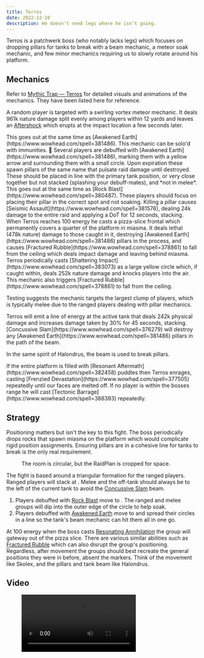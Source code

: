 ```yaml
---
title: Terros
date: 2022-12-10
description: He doesn't need legs where he isn't going.
---
```


Terros is a patchwerk boss (who notably lacks legs) which focuses on dropping pillars for tanks to break with a beam mechanic, a meteor soak mechanic, and few minor mechanics requiring us to slowly rotate around his platform.

## Mechanics

Refer to [Mythic Trap — Terros](https://www.mythictrap.com/en/vault/terros/heroic) for detailed visuals and animations of the mechanics. They have been listed here for reference.

<Mechanic id={380487} name="Rock Blast" caption="Split-meteor mechanic">

A random player is targeted with a swirling vortex meteor mechanic. It deals 961k nature damage
split evenly among players within 12 yards and leaves an [Aftershock](https://www.wowhead.com/spell=386400) which erupts at the impact location a few seconds later.

<Alert type="warning">
  This goes out at the same time as [Awakened Earth](https://www.wowhead.com/spell=381486).
</Alert>
<Alert>This mechanic can be solo'd with immunities. 🐢</Alert>

</Mechanic>

<Mechanic id={381486} name="Awakened Earth" caption="Pillars">
  Several players are debuffed with [Awakened Earth](https://www.wowhead.com/spell=381486), marking them with a yellow arrow and surrounding them with a small circle. Upon expiration these spawn pillars of the same name that pulsate raid damage until destroyed. These should be placed in line with the primary tank position, or very close together but not stacked (splashing your debuff-mates), and *not in melee*.

  <Alert type="warning">
  This goes out at the same time as [Rock Blast](https://www.wowhead.com/spell=380487). These players should focus on placing their pillar in the correct spot and not soaking.
</Alert>
</Mechanic>

<Mechanic id={381576} name="Seismic Assault" caption="Pillar-dying DoT">
  Killing a pillar causes [Seismic Assault](https://www.wowhead.com/spell=381576), dealing 24k
  damage to the entire raid and applying a DoT for 12 seconds, stacking.
</Mechanic>

<Mechanic id={377166} name="Resonating Annihilation" caption="Pizza-slice Frontal">
  When Terros reaches 100 energy he casts a pizza-slice frontal which permanently covers a quarter
  of the platform in miasma. It deals lethal (478k nature) damage to those caught in it, destroying
  [Awakened Earth](https://www.wowhead.com/spell=381486) pillars in the process, and causes
  [Fractured Rubble](https://www.wowhead.com/spell=378861) to fall from the ceiling which deals
  impact damage and leaving behind miasma.
</Mechanic>

<Mechanic id={383073} name="Shattering Impact" caption="Swirly on Largest Player Clump">
  Terros periodically casts [Shattering Impact](https://www.wowhead.com/spell=383073) as a large yellow circle which, if caught within, deals 252k nature damage and knocks players into the air. This mechanic also triggers [Fractured Rubble](https://www.wowhead.com/spell=378861) to fall from the ceiling.

Testing suggests the mechanic targets the largest clump of players, which is typically melee due to the ranged players dealing with pillar mechanics.

</Mechanic>

<Mechanic id={376279} name="Concussive Slam" caption="Tank Laser Beam">
  Terros will emit a line of energy at the active tank that deals 242k physical damage and increases damage taken by 30% for 45 seconds, stacking. [Concussive Slam](https://www.wowhead.com/spell=376279) will destroy any [Awakened Earth](https://www.wowhead.com/spell=381486) pillars in the path of the beam.

In the same spirit of Halondrus, the beam is used to break pillars.

</Mechanic>

<Mechanic id={377505} name="Frenzied Devastation" caption="Soft Enrage">
  If the entire platform is filled with [Resonant Aftermath](https://www.wowhead.com/spell=382458)
  puddles then Terros enrages, casting [Frenzied Devastation](https://www.wowhad.com/spell=377505)
  repeatedly until our faces are melted off.
</Mechanic>

<Mechanic id={388393} name="Tectonic Barrage" caption="Lonely Boss Screeching">
  If no player is within the bosses range he will cast [Tectonic
  Barrage](https://www.wowhead.com/spell=388393) repeatedly.
</Mechanic>

## Strategy

Positioning matters but isn't the key to this fight. The boss periodically drops rocks that spawn miasma on the platform which would complicate rigid position assignments. Ensuring pillars are in a cohesive line for tanks to break is the only real requirement.

<figure>
  <ProseImage src="/images/strategies/vault/terros-rp-1.jpg" width="1394" height="500" alt="" />
  <figcaption>The room is circular, but the RaidPlan is cropped for space.</figcaption>
</figure>

The fight is based around a triangular formation for the ranged players. Ranged players will stack at <Marker type="diamond" />. Melee and the off-tank should always be to the left of the current tank to avoid the [Concussive Slam](https://www.wowhead.com/spell=376279) beam.

1. Players debuffed with [Rock Blast](https://www.wowhead.com/spell=380487) move to <Marker type="star" />. The ranged and melee groups will dip into the outer edge of the circle to help soak.
2. Players debuffed with [Awakened Earth](https://www.wowhead.com/spell=381486) move to <Marker type="skull" /> and spread their circles in a line so the tank's beam mechanic can hit them all in one go.

At 100 energy when the boss casts [Resonating Annihilation](https://www.wowhead.com/spell=377166) the group will gateway out of the pizza slice. There are various similar abilities such as [Fractured Rubble](https://www.wowhead.com/spell=378861) which can also disrupt the group's positioning. Regardless, after movement the groups should best recreate the general positions they were in before, absent the markers. Think of the movement like Skolex, and the pillars and tank beam like Halondrus.

## Video

<figure>
  <Video src="https://www.youtube.com/watch?v=3koEFj75lkQ" />
  <figcaption>
    The video does not show the players placing or breaking pillars in a consistent pattern. The
    specifics of movement and positioning are not important, just get a feel for what the mechanics
    look like.
  </figcaption>
</figure>
